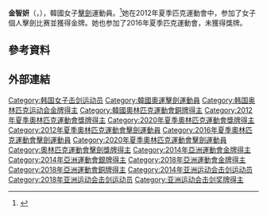 {{Otheruses|金智妍}}
{{Infobox sportsperson
| name           = 金智妍
| image          = Kim_Ji-yeon_2014_Orleans_Sabre_Grand_Prix_t151932.jpg
| birth_date     = {{Birth date and age|year=1988|month=3|day=12}}
| birth_place    = {{KOR}}[[釜山廣域市|釜山廣域市]]
| death_date     =
| medaltemplates = 
{{MedalSport|女子[[擊劍|擊劍]]}}
{{MedalCountry|{{KOR}}}}
{{MedalCompetition|[[匹克運動會|匹克運動會]]}}
{{MedalGold|[[2012年夏季奧林匹克運動會|2012年 倫敦]]|[[2012年夏季奧林匹克運動會劍擊女子個人擊劍比賽|個人擊劍]]}}
{{MedalBronze|[[2020年夏季奧林匹克運動會|2020年 東京]]|[[2020年夏季奧林匹克運動會劍擊女子團體擊劍比赛|團體擊劍]]}}
{{MedalCompetition|[[世界擊劍錦標賽|世界擊劍錦標賽]]}}
{{MedalSilver|[[2017年世界擊劍錦標賽|2017年 萊比錫]]|團體擊劍}}
{{MedalBronze|[[2013年世界擊劍錦標賽|2013年 布達佩斯]]|個人擊劍}}
{{MedalBronze|[[2018年世界擊劍錦標賽|2018年 無錫]]|團體擊劍}}
{{MedalBronze|[[2019年世界擊劍錦標賽|2019年 布達佩斯]]|團體擊劍}}
| updated        = 2021年7月31日
}}
{{世大運獎牌記錄
|項目=擊劍
|a1=2011
|b1=3
|c1=個人軍刀
|a2=2011
|b2=3
|c2=團體軍刀
|a3=2013
|b3=2
|c3=個人軍刀
|a4=2013
|b4=1
|c4=團體軍刀
}}
'''金智妍'''（{{lang-ko|'''김지연'''}}，{{bd|1988年|3月12日||}}），韓國女子[[擊劍|擊劍]]運動員。<ref>{{cite web|url=http://news.asiaone.com/News/Latest%2BNews/Sports/Story/A1Story20120803-363103.html|title=Kim rises from underdog to champ|publisher=[[AsiaOne|AsiaOne]]|date=2012-08-03|accessdate=2012-08-04|archive-date=2016-12-23|archive-url=https://web.archive.org/web/20161223182138/http://news.asiaone.com/News/Latest%2BNews/Sports/Story/A1Story20120803-363103.html|dead-url=no}}</ref>她在2012年夏季匹克運動會中，参加了女子個人擊劍比赛並獲得金牌。她也参加了2016年夏季匹克運動會，未獲得獎牌。

== 參考資料 ==
{{Reflist}}

== 外部連結 ==
{{奥林匹克运动会击剑比赛女子佩剑个人冠军}}

{{Authority control}}
{{DEFAULTSORT:Kim, Ji-yeon}}
[[Category:韩国女子击剑运动员|Category:韩国女子击剑运动员]]
[[Category:韓國奧運擊劍運動員|Category:韓國奧運擊劍運動員]]
[[Category:韩国奥林匹克运动会金牌得主|Category:韩国奥林匹克运动会金牌得主]]
[[Category:韓國奧林匹克運動會銅牌得主|Category:韓國奧林匹克運動會銅牌得主]]
[[Category:2012年夏季奧林匹克運動會獎牌得主|Category:2012年夏季奧林匹克運動會獎牌得主]]
[[Category:2020年夏季奧林匹克運動會獎牌得主|Category:2020年夏季奧林匹克運動會獎牌得主]]
[[Category:2012年夏季奧林匹克運動會擊劍運動員|Category:2012年夏季奧林匹克運動會擊劍運動員]]
[[Category:2016年夏季奧林匹克運動會擊劍運動員|Category:2016年夏季奧林匹克運動會擊劍運動員]]
[[Category:2020年夏季奧林匹克運動會擊劍運動員|Category:2020年夏季奧林匹克運動會擊劍運動員]]
[[Category:奧林匹克運動會擊劍獎牌得主|Category:奧林匹克運動會擊劍獎牌得主]]
[[Category:2014年亞洲運動會金牌得主|Category:2014年亞洲運動會金牌得主]]
[[Category:2014年亞洲運動會銀牌得主|Category:2014年亞洲運動會銀牌得主]]
[[Category:2018年亞洲運動會金牌得主|Category:2018年亞洲運動會金牌得主]]
[[Category:2018年亞洲運動會銅牌得主|Category:2018年亞洲運動會銅牌得主]]
[[Category:2014年亚洲运动会击剑运动员|Category:2014年亚洲运动会击剑运动员]]
[[Category:2018年亚洲运动会击剑运动员|Category:2018年亚洲运动会击剑运动员]]
[[Category:亚洲运动会击剑奖牌得主|Category:亚洲运动会击剑奖牌得主]]